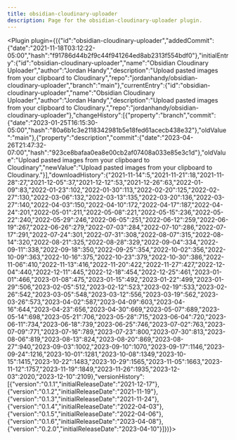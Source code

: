 ---
title: obsidian-cloudinary-uploader
description: Page for the obsidian-cloudinary-uploader plugin.
---


<Plugin plugin={({"id":"obsidian-cloudinary-uploader","addedCommit":{"date":"2021-11-18T03:12:22-05:00","hash":"f91786d44b2f9c44f941264ed8ab2313f554bdf0"},"initialEntry":{"id":"obsidian-cloudinary-uploader","name":"Obsidian Cloudinary Uploader","author":"Jordan Handy","description":"Upload pasted images from your clipboard to Cloudinary","repo":"jordanhandy/obsidian-cloudinary-uploader","branch":"main"},"currentEntry":{"id":"obsidian-cloudinary-uploader","name":"Obsidian Cloudinary Uploader","author":"Jordan Handy","description":"Upload pasted images from your clipboard to Cloudinary.","repo":"jordanhandy/obsidian-cloudinary-uploader"},"changeHistory":[{"property":"branch","commit":{"date":"2023-01-25T16:15:30-05:00","hash":"80a6b1c3e2118342981b5e18fed61acecb438e32"},"oldValue":"main"},{"property":"description","commit":{"date":"2023-04-26T21:47:32-07:00","hash":"923ce8bafaa0ea8e00cb2af07408a033e85e3c1d"},"oldValue":"Upload pasted images from your clipboard to Cloudinary","newValue":"Upload pasted images from your clipboard to Cloudinary."}],"downloadHistory":{"2021-11-14":5,"2021-11-21":18,"2021-11-28":27,"2021-12-05":37,"2021-12-12":53,"2021-12-26":63,"2022-01-09":83,"2022-01-23":102,"2022-01-30":113,"2022-02-20":125,"2022-02-27":130,"2022-03-06":132,"2022-03-13":135,"2022-03-20":136,"2022-03-27":140,"2022-04-03":150,"2022-04-10":172,"2022-04-17":187,"2022-04-24":201,"2022-05-01":211,"2022-05-08":221,"2022-05-15":236,"2022-05-22":240,"2022-05-29":246,"2022-06-05":251,"2022-06-12":259,"2022-06-19":267,"2022-06-26":279,"2022-07-03":284,"2022-07-10":286,"2022-07-17":291,"2022-07-24":301,"2022-07-31":308,"2022-08-07":315,"2022-08-14":320,"2022-08-21":325,"2022-08-28":329,"2022-09-04":334,"2022-09-11":338,"2022-09-18":350,"2022-09-25":354,"2022-10-02":356,"2022-10-09":363,"2022-10-16":375,"2022-10-23":379,"2022-10-30":386,"2022-11-06":410,"2022-11-13":416,"2022-11-20":422,"2022-11-27":427,"2022-12-04":440,"2022-12-11":445,"2022-12-18":454,"2022-12-25":461,"2023-01-01":466,"2023-01-08":475,"2023-01-15":492,"2023-01-22":499,"2023-01-29":506,"2023-02-05":512,"2023-02-12":523,"2023-02-19":533,"2023-02-26":542,"2023-03-05":548,"2023-03-12":556,"2023-03-19":562,"2023-03-26":573,"2023-04-02":587,"2023-04-09":603,"2023-04-16":644,"2023-04-23":656,"2023-04-30":669,"2023-05-07":689,"2023-05-14":698,"2023-05-21":706,"2023-05-28":715,"2023-06-04":720,"2023-06-11":734,"2023-06-18":739,"2023-06-25":746,"2023-07-02":763,"2023-07-09":771,"2023-07-16":789,"2023-07-23":800,"2023-07-30":813,"2023-08-06":819,"2023-08-13":824,"2023-08-20":869,"2023-08-27":940,"2023-09-03":1002,"2023-09-10":1070,"2023-09-17":1146,"2023-09-24":1216,"2023-10-01":1281,"2023-10-08":1349,"2023-10-15":1415,"2023-10-22":1483,"2023-10-29":1565,"2023-11-05":1663,"2023-11-12":1757,"2023-11-19":1849,"2023-11-26":1935,"2023-12-03":2020,"2023-12-10":2109},"versionHistory":[{"version":"0.1.1","initialReleaseDate":"2021-12-17"},{"version":"0.1.2","initialReleaseDate":"2021-11-19"},{"version":"0.1.3","initialReleaseDate":"2021-11-24"},{"version":"0.1.4","initialReleaseDate":"2022-04-03"},{"version":"0.1.5","initialReleaseDate":"2022-04-06"},{"version":"0.1.6","initialReleaseDate":"2023-04-08"},{"version":"0.2.0","initialReleaseDate":"2023-04-10"}]})}></Plugin>